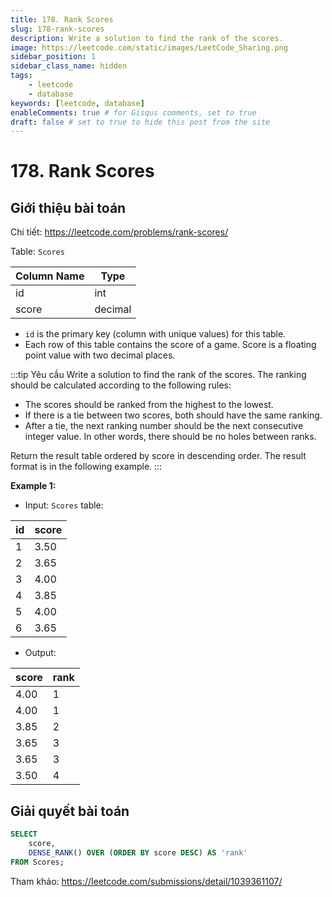 ```yaml
---
title: 178. Rank Scores
slug: 178-rank-scores
description: Write a solution to find the rank of the scores.
image: https://leetcode.com/static/images/LeetCode_Sharing.png
sidebar_position: 1
sidebar_class_name: hidden
tags:
    - leetcode
    - database
keywords: [leetcode, database]
enableComments: true # for Gisqus comments, set to true
draft: false # set to true to hide this post from the site
---
```


# 178. Rank Scores

## Giới thiệu bài toán

Chi tiết: https://leetcode.com/problems/rank-scores/

Table: `Scores`

| Column Name | Type    |
| ----------- | ------- |
| id          | int     |
| score       | decimal |

- `id` is the primary key (column with unique values) for this table.
- Each row of this table contains the score of a game. Score is a floating point value with two decimal places.
 
:::tip Yêu cầu
Write a solution to find the rank of the scores. The ranking should be calculated according to the following rules:

- The scores should be ranked from the highest to the lowest.
- If there is a tie between two scores, both should have the same ranking.
- After a tie, the next ranking number should be the next consecutive integer value. In other words, there should be no holes between ranks.

Return the result table ordered by score in descending order. The result format is in the following example.
:::

**Example 1:**

- Input: `Scores` table:

| id | score |
| -- | ----- |
| 1  | 3.50  |
| 2  | 3.65  |
| 3  | 4.00  |
| 4  | 3.85  |
| 5  | 4.00  |
| 6  | 3.65  |

- Output: 

| score | rank |
| ----- | ---- |
| 4.00  | 1    |
| 4.00  | 1    |
| 3.85  | 2    |
| 3.65  | 3    |
| 3.65  | 3    |
| 3.50  | 4    |

## Giải quyết bài toán

```sql
SELECT 
    score, 
    DENSE_RANK() OVER (ORDER BY score DESC) AS 'rank' 
FROM Scores;
```

Tham khảo: https://leetcode.com/submissions/detail/1039361107/